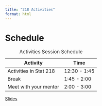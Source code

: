 ```yaml
---
title: "218 Activities"
format: html
---
```


# Schedule

| Activity                  | Time          |
|---------------------------|---------------|
| Activities in Stat 218    | 12:30 -  1:45 |
| Break                     |  1:45 -  2:00 |
| Meet with your mentor     |  2:00 -  3:00 |

: Activities Session Schedule

[Slides](06-activities-slides.qmd)

